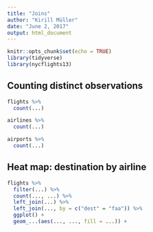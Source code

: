```yaml
---
title: "Joins"
author: "Kirill Müller"
date: "June 2, 2017"
output: html_document
---
```


```r
knitr::opts_chunk$set(echo = TRUE)
library(tidyverse)
library(nycflights13)
```

## Counting distinct observations

```r
flights %>%
  count(...)
```


```r
airlines %>%
  count(...)
```

```r
airports %>%
  count(...)
```


## Heat map: destination by airline

```r
flights %>% 
  filter(...) %>%
  count(..., ...) %>%
  left_join(...) %>% 
  left_join(..., by = c("dest" = "faa")) %>%
  ggplot() +
  geom_...(aes(..., ..., fill = ...)) +
```
